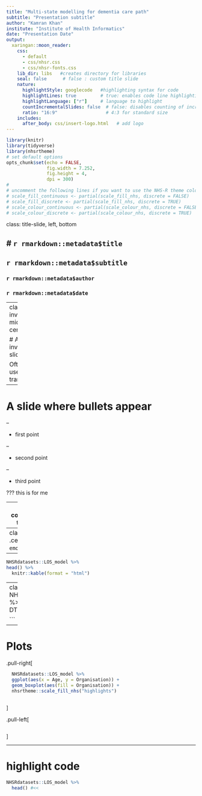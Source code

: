 ```yaml
---
title: "Multi-state modelling for dementia care path"
subtitle: "Presentation subtitle"
author: "Kamran Khan"
institute: "Institute of Health Informatics"
date: "Presentation Date"
output:
  xaringan::moon_reader:
    css:
      - default
      - css/nhsr.css
      - css/nhsr-fonts.css
    lib_dir: libs   #creates directory for libraries
    seal: false      # false : custom title slide
    nature:
      highlightStyle: googlecode   #highlighting syntax for code 
      highlightLines: true         # true: enables code line highlighting
      highlightLanguage: ["r"]     # language to highlight
      countIncrementalSlides: false  # false: disables counting of incremental slides
      ratio: "16:9"                  # 4:3 for standard size
    includes:
      after_body: css/insert-logo.html   # add logo
---
```


```r
library(knitr)
library(tidyverse)
library(nhsrtheme)
# set default options
opts_chunk$set(echo = FALSE,
               fig.width = 7.252,
               fig.height = 4,
               dpi = 300)
# 
# uncomment the following lines if you want to use the NHS-R theme colours by default
# scale_fill_continuous <- partial(scale_fill_nhs, discrete = FALSE)
# scale_fill_discrete <- partial(scale_fill_nhs, discrete = TRUE)
# scale_colour_continuous <- partial(scale_colour_nhs, discrete = FALSE)
# scale_colour_discrete <- partial(scale_colour_nhs, discrete = TRUE)
```

class: title-slide, left, bottom

# `r rmarkdown::metadata$title`
----
## **`r rmarkdown::metadata$subtitle`**
### `r rmarkdown::metadata$author`
### `r rmarkdown::metadata$date`

---
class: inverse, middle, center

# An inverse slide

Often used for transitions

---

# A slide where bullets appear

--

* first point

--

* second point


--

* third point

???
this is for me

---
class: .left-column[write on the left side]




# slide with some text

 .right-column[Hi I was wondering what is this?]


`r emo::ji("tada")`

`r icons::fontawesome$solid$rocket`
`r icons::fontawesome$solid$brain`
`r icons::academicons$orcid`
`r icons::ionicons$flask`



```r
library(icons)
icon_style(fontawesome("rocket", style = "solid"), scale = 2, fill = "red")

```

---
class: middle
.center[`r emo::ji("smile")`]

---

```r
NHSRdatasets::LOS_model %>% 
head() %>% 
  knitr::kable(format = "html")
```

---
class: center, middle
```r

NHSRdatasets::LOS_model %>% 
  head() %>% 
  DT::datatable()

```

---

# Plots

.pull-right[




```r
  NHSRdatasets::LOS_model %>%
  ggplot(aes(x = Age, y = Organisation)) +
  geom_boxplot(aes(fill = Organisation)) +
  nhsrtheme::scale_fill_nhs("highlights")
 
```

]

.pull-left[





```r

```



]

---

# highlight code
```r
NHSRdatasets::LOS_model %>% 
  head() #<<


```








